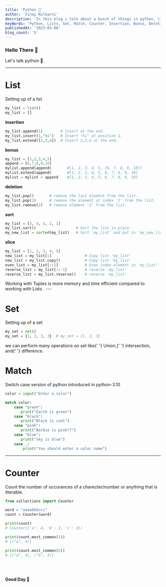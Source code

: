 ```yaml
---
title: 'Python 🐍'
author: 'Vinay Kulkarni'
description: 'In this blog i talk about a bunch of things in python, like how you can harness the data structures properly.'
keyWords: 'Python, Lists, Set, Match, Counter, Insertion, Bonus, Deletion, Sort, Slice, Tuples, Union, Intersection, Difference, Switch case, Color, Earth, Black, Pink, Barbie, Blue, Counter, Occurrences, Collections, Good Day'
publishedAt: '2023-05-08'
blog_count: '5'
---
```


### Hello There 🐼

Let's talk python 🐍.

---

# List

Setting up of a list

```python title="main.py"
my_list = list()
my_list = []
```

**insertion**

```python title="main.py"
my_list.append(1)        # Insert at the end.
my_list.insert(1,"hi")   # Insert "hi" at position 1.
my_list.extend([2,3,4])  # Insert 2,3,4 at the end.
```

**bonus**

```python title="main.py"
my_list = [1,2,3,4,5]
append = [6,7,8,9,10]
mylist.append(append)       #[1, 2, 3, 4, 5, [6, 7, 8, 9, 10]]
mylist.extend(append)       #[1, 2, 3, 4, 5, 6, 7, 8, 9, 10]
mylist = mylist + append    #[1, 2, 3, 4, 5, 6, 7, 8, 9, 10]
```

**deletion**

```python title="main.py"
my_list.pop()       # remove the last element from the list.
my_list.pop(1)      # remove the element at index '1' from the list.
my_list.remove(2)   # remove element '2' from the list.
```

**sort**

```python title="main.py"
my_list = [5, 4, 3, 2, 1]
my_list.sort()                  # Sort the list in-place
my_new_list = sorted(my_list)   # Sort 'my_list' and put in 'my_new_list'
```

**slice**

```python title="main.py"
my_list = [1, 2, 3, 4, 5]
new_list = my_list[:]               # Copy list 'my_list'
new_list = my_list.copy()           # Copy list 'my_list'
even_list = my_list[::2]            # Even index element in 'my_list'
reverse_list = my_list[::-1]        # reverse 'my_list'
reverse_list = my_list.reverse()    # reverse 'my_list'
```

<Callout className="text-zinc-400">
  Working with <span className="font-bold text-zinc-300">Tuples</span> is more
  <span className="font-bold text-zinc-300">memory</span> and <span className="font-bold text-zinc-300">
    time
  </span> efficient compared to working with <span className="font-bold text-zinc-300">
    Lists
  </span>.
</Callout>
---

# Set

Setting up of a set

```python title="main.py"
my_set = set()
my_set = {1, 2, 3, 3}  # my_set = {1, 2, 3}
```

<Callout>
  we can perform many operations on set like{' '}
  <span className="font-bold text-zinc-300">Union</span>,{' '}
  <span className="font-bold text-zinc-300">intersection</span>, and{' '}
  <span className="font-bold text-zinc-300">difference</span>.
</Callout>

# Match

Switch case version of python introduced in python-3.10

```python title="main.py"
color = input("Enter a color")

match color:
    case "green":
       print("Earth is green")
    case "black":
       print("Black is cool")
    case "pink":
       print("Barbie is pink??")
    case "blue":
       print("sky is blue")
    case _:
        print("You should enter a color name")
```

---

# Counter

Count the number of occurances of a charecter/number or anything that is itterable.

```python title="main.py"
from collections import Counter

word = "aaaabbbccc"
count = Counter(word)

print(count)
# Counter({'a': 4, 'b': 3, 'c': 3})

print(count.most_common(1))
# [("a", 4)]

print(count.most_common(2))
# [("a", 4), ("b", 3)]
```

<br />
<br />

**Good Day 🐼**
